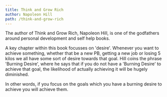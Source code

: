 ```yaml
---
title: Think and Grow Rich
author: Napoleon Hill
path: /think-and-grow-rich
---
```


The author of Think and Grow Rich, Napoleon Hill, is one of the godfathers around personal development and self help books.

A key chapter within this book focusses on 'desire'. Whenever you want to achieve something, whether that be a new PB, getting
a new job or losing 5 kilos we all have some sort of desire towards that goal. Hill coins the phrase 'Burning Desire', where
he says that if you do not have a 'Burning Desire' to achieve that goal, the likelihood of actually achieving it will be
hugely diminished.

In other words, if you focus on the goals which you have a burning desire to achieve you will achieve them.
